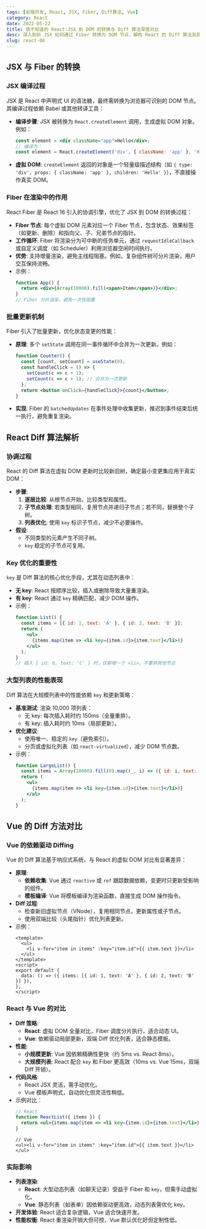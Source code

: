 ```yaml
---
tags: [前端开发, React, JSX, Fiber, Diff算法, Vue]
category: React
date: 2022-05-22
title: 我不知道的 React:JSX 到 DOM 的转换与 Diff 算法深度对比
desc: 深入剖析 JSX 如何通过 Fiber 转换为 DOM 节点，解构 React 的 Diff 算法及其性能表现，并与 Vue 的 Diff 方法进行对比，结合实例探讨实际影响。
slug: react-08
---
```


## JSX 与 Fiber 的转换

### JSX 编译过程  
JSX 是 React 中声明式 UI 的语法糖，最终需转换为浏览器可识别的 DOM 节点。其编译过程依赖 Babel 或其他转译工具：  
- **编译步骤**: JSX 被转换为 `React.createElement` 调用，生成虚拟 DOM 对象。例如：  
  ```jsx
  const element = <div className="app">Hello</div>;
  // 编译为：
  const element = React.createElement('div', { className: 'app' }, 'Hello');
  ```
- **虚拟 DOM**: `createElement` 返回的对象是一个轻量级描述结构（如 `{ type: 'div', props: { className: 'app' }, children: 'Hello' }`），不直接操作真实 DOM。  

### Fiber 在渲染中的作用  
React Fiber 是 React 16 引入的协调引擎，优化了 JSX 到 DOM 的转换过程：  
- **Fiber 节点**: 每个虚拟 DOM 元素对应一个 Fiber 节点，包含状态、效果标签（如更新、删除）和指向父、子、兄弟节点的指针。  
- **工作循环**: Fiber 将渲染分为可中断的任务单元，通过 `requestIdleCallback` 或自定义调度（如 Scheduler）利用浏览器空闲时间执行。  
- **优势**: 支持增量渲染，避免主线程阻塞。例如，复杂组件树可分片渲染，用户交互保持流畅。  
- 示例：  
  ```jsx
  function App() {
    return <div>{Array(10000).fill(<span>Item</span>)}</div>;
  }
  // Fiber 分片渲染，避免一次性阻塞
  ```

### 批量更新机制  
Fiber 引入了批量更新，优化状态变更的性能：  
- **原理**: 多个 `setState` 调用在同一事件循环中合并为一次更新。例如：  
  ```jsx
  function Counter() {
    const [count, setCount] = useState(0);
    const handleClick = () => {
      setCount(c => c + 1);
      setCount(c => c + 1); // 合并为一次更新
    };
    return <button onClick={handleClick}>{count}</button>;
  }
  ```
- **实现**: Fiber 的 `batchedUpdates` 在事件处理中收集更新，推迟到事件结束后统一执行，避免重复渲染。  

## React Diff 算法解析

### 协调过程  
React 的 Diff 算法在虚拟 DOM 更新时比较新旧树，确定最小变更集应用于真实 DOM：  
- **步骤**:  
  1. **逐层比较**: 从根节点开始，比较类型和属性。  
  2. **子节点处理**: 若类型相同，复用节点并递归子节点；若不同，替换整个子树。  
  3. **列表优化**: 使用 `key` 标识子节点，减少不必要操作。  
- **假设**:  
  - 不同类型的元素产生不同子树。  
  - `key` 稳定的子节点可复用。  

### Key 优化的重要性  
`key` 是 Diff 算法的核心优化手段，尤其在动态列表中：  
- **无 key**: React 按顺序比较，插入或删除导致大量重渲染。  
- **有 key**: React 通过 `key` 精确匹配，减少 DOM 操作。  
- 示例：  
  ```jsx
  function List() {
    const items = [{ id: 1, text: 'A' }, { id: 2, text: 'B' }];
    return (
      <ul>
        {items.map(item => <li key={item.id}>{item.text}</li>)}
      </ul>
    );
  }
  // 插入 { id: 0, text: 'C' } 时，仅新增一个 <li>，不重排其他节点
  ```

### 大型列表的性能表现  
Diff 算法在大规模列表中的性能依赖 `key` 和更新策略：  
- **基准测试**: 渲染 10,000 项列表：  
  - 无 key: 每次插入耗时约 150ms（全量重排）。  
  - 有 key: 插入耗时约 10ms（局部更新）。  
- **优化建议**:  
  - 使用唯一、稳定的 `key`（避免索引）。  
  - 分页或虚拟化列表（如 `react-virtualized`），减少 DOM 节点数。  
- 示例：  
  ```jsx
  function LargeList() {
    const items = Array(10000).fill(0).map((_, i) => ({ id: i, text: `Item ${i}` }));
    return (
      <ul>
        {items.map(item => <li key={item.id}>{item.text}</li>)}
      </ul>
    );
  }
  ```

## Vue 的 Diff 方法对比

### Vue 的依赖驱动 Diffing  
Vue 的 Diff 算法基于响应式系统，与 React 的虚拟 DOM 对比有显著差异：  
- **原理**:  
  - **依赖收集**: Vue 通过 `reactive` 或 `ref` 跟踪数据依赖，变更时只更新受影响的组件。  
  - **模板编译**: Vue 将模板编译为渲染函数，直接生成 DOM 操作指令。  
- **Diff 过程**:  
  - 检查新旧虚拟节点（VNode），复用相同节点，更新属性或子节点。  
  - 使用双端比较（头尾指针）优化列表更新。  
- 示例：  
  ```vue
  <template>
    <ul>
      <li v-for="item in items" :key="item.id">{{ item.text }}</li>
    </ul>
  </template>
  <script>
  export default {
    data: () => ({ items: [{ id: 1, text: 'A' }, { id: 2, text: 'B' }] }),
  };
  </script>
  ```

### React 与 Vue 的对比  
- **Diff 策略**:  
  - **React**: 虚拟 DOM 全量对比，Fiber 调度分片执行，适合动态 UI。  
  - **Vue**: 依赖驱动局部更新，双端 Diff 优化列表，适合静态模板。  
- **性能**:  
  - **小规模更新**: Vue 因依赖精确性更快（约 5ms vs. React 8ms）。  
  - **大规模列表**: React 配合 `key` 和 Fiber 更高效（10ms vs. Vue 15ms，双端 Diff 开销）。  
- **代码风格**:  
  - React JSX 灵活，需手动优化。  
  - Vue 模板声明式，自动优化但灵活性稍低。  
- 示例对比：  
  ```jsx
  // React
  function ReactList({ items }) {
    return <ul>{items.map(item => <li key={item.id}>{item.text}</li>)}</ul>;
  }
  ```
  ```vue
  // Vue
  <ul><li v-for="item in items" :key="item.id">{{ item.text }}</li></ul>
  ```

### 实际影响  
- **列表渲染**:  
  - **React**: 大型动态列表（如聊天记录）受益于 Fiber 和 `key`，但需手动虚拟化。  
  - **Vue**: 静态列表（如表单）因依赖驱动更高效，动态列表需优化 key。  
- **开发体验**: React 适合复杂逻辑，Vue 适合快速开发。  
- **性能权衡**: React 重渲染开销大但可控，Vue 默认优化好但定制性低。  
